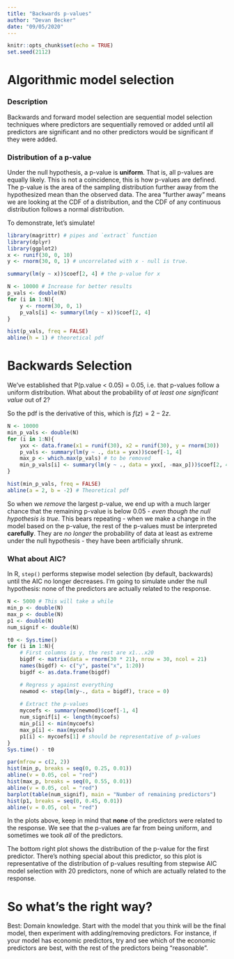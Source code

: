 ---
title: "Backwards p-values"
author: "Devan Becker"
date: "09/05/2020"
---

```{r setup, include=FALSE}
knitr::opts_chunk$set(echo = TRUE)
set.seed(2112)
```

# Algorithmic model selection

### Description

Backwards and forward model selection are sequential model selection techniques where predictors are sequentially removed or added until all predictors are significant and no other predictors would be significant if they were added. 

### Distribution of a p-value

Under the null hypothesis, a p-value is **uniform**. That is, all p-values are equally likely. This is not a coincidence, this is how p-values are defined. The p-value is the area of the sampling distribution further away from the hypothesized mean than the observed data. The area "further away" means we are looking at the CDF of a distribution, and the CDF of any continuous distribution follows a normal distribution.

To demonstrate, let's simulate!

```{r sim1, cache=TRUE}
library(magrittr) # pipes and `extract` function
library(dplyr)
library(ggplot2)
x <- runif(30, 0, 10)
y <- rnorm(30, 0, 1) # uncorrelated with x - null is true.

summary(lm(y ~ x))$coef[2, 4] # the p-value for x

N <- 10000 # Increase for better results
p_vals <- double(N)
for (i in 1:N){
    y <- rnorm(30, 0, 1)
    p_vals[i] <- summary(lm(y ~ x))$coef[2, 4]
}
```

```{r}
hist(p_vals, freq = FALSE)
abline(h = 1) # theoretical pdf
```


# Backwards Selection

We've established that P(p.value < 0.05) = 0.05, i.e. that p-values follow a uniform distribution. What about the probability of *at least one significant value* out of 2?

\begin{align*}
F(z) &= P(\text{at least one of }X_1\text{ and }X_2\text{ is less than }z)\\
&= 1 - P(\text{both }X_1\text{ and }X_2\text{ are greater than }z)\\
&= 1 - P(X_1 > z, X_2 > z)\\
&= 1 - P(X_1 > z)(X_2 > z)\\
&= 1 - (1-z)^2
\end{align*}

So the pdf is the derivative of this, which is $f(z) = 2 - 2z$.

```{r sim2, cache=TRUE}
N <- 10000
min_p_vals <- double(N)
for (i in 1:N){
    yxx <- data.frame(x1 = runif(30), x2 = runif(30), y = rnorm(30))
    p_vals <- summary(lm(y ~ ., data = yxx))$coef[-1, 4]
    max_p <- which.max(p_vals) # to be removed
    min_p_vals[i] <- summary(lm(y ~ ., data = yxx[, -max_p]))$coef[2, 4]
}
```

```{r}
hist(min_p_vals, freq = FALSE)
abline(a = 2, b = -2) # Theoretical pdf
```

So when we *remove* the largest p-value, we end up with a much larger chance that the remaining p-value is below 0.05 - *even though the null hypothesis is true.* This bears repeating - when we make a change in the model based on the p-value, the rest of the p-values must be interpreted **carefully**. They are *no longer* the probability of data at least as extreme under the null hypothesis - they have been artificially shrunk. 

### What about AIC?

In R, `step()` performs stepwise model selection (by default, backwards) until the AIC no longer decreases. I'm going to simulate under the null hypothesis: none of the predictors are actually related to the response.

```{r sim3, cache=TRUE, warning=FALSE}
N <- 5000 # This will take a while
min_p <- double(N)
max_p <- double(N)
p1 <- double(N)
num_signif <- double(N)

t0 <- Sys.time()
for (i in 1:N){
    # First columns is y, the rest are x1...x20
    bigdf <- matrix(data = rnorm(30 * 21), nrow = 30, ncol = 21)
    names(bigdf) <- c("y", paste("x", 1:20))
    bigdf <- as.data.frame(bigdf)

    # Regress y against everything
    newmod <- step(lm(y~., data = bigdf), trace = 0)
    
    # Extract the p-values
    mycoefs <- summary(newmod)$coef[-1, 4]
    num_signif[i] <- length(mycoefs)
    min_p[i] <- min(mycoefs)
    max_p[i] <- max(mycoefs)
    p1[i] <- mycoefs[1] # should be representative of p-values 
}
Sys.time() - t0
```

```{r warning=FALSE}
par(mfrow = c(2, 2))
hist(min_p, breaks = seq(0, 0.25, 0.01))
abline(v = 0.05, col = "red")
hist(max_p, breaks = seq(0, 0.55, 0.01))
abline(v = 0.05, col = "red")
barplot(table(num_signif), main = "Number of remaining predictors")
hist(p1, breaks = seq(0, 0.45, 0.01))
abline(v = 0.05, col = "red")
```

In the plots above, keep in mind that **none** of the predictors were related to the response. We see that the p-values are far from being uniform, and sometimes we took *all* of the predictors. 

The bottom right plot shows the distribution of the p-value for the first predictor. There's nothing special about this predictor, so this plot is representative of the distribution of p-values resulting from stepwise AIC model selection with 20 predictors, none of which are actually related to the response. 

# So what's the right way?

Best: Domain knowledge. Start with the model that you think will be the final model, then experiment with adding/removing predictors. For instance, if your model has economic predictors, try and see which of the economic predictors are best, with the rest of the predictors being "reasonable". 



































